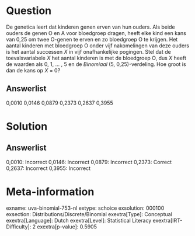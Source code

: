 Question
========

De genetica leert dat kinderen genen erven van hun ouders. Als beide
ouders de genen O en A voor bloedgroep dragen, heeft elke kind een kans
van 0,25 om twee O-genen te erven en zo bloedgroep O te krijgen. Het
aantal kinderen met bloedgroep O onder vijf nakomelingen van deze ouders
is het aantal successen *X* in vijf onafhankelijke pogingen. Stel dat de
toevalsvariabele *X* het aantal kinderen is met de bloedgroep O, dus *X*
heeft de waarden als 0, 1, \... , 5 en de *Binomiaal* (5,
0,25)-verdeling. Hoe groot is dan de kans op *X* = 0?

Answerlist
----------

0,0010
0,0146
0,0879
0,2373
0,2637
0,3955

Solution
========

Answerlist
----------

0,0010: Incorrect
0,0146: Incorrect
0,0879: Incorrect
0,2373: Correct
0,2637: Incorrect
0,3955: Incorrect

Meta-information
================
exname: uva-binomial-753-nl
extype: schoice
exsolution: 000100
exsection: Distributions/Discrete/Binomial
exextra[Type]: Conceptual
exextra[Language]: Dutch
exextra[Level]: Statistical Literacy
exextra[IRT-Difficulty]: 2
exextra[p-value]: 0.5905
